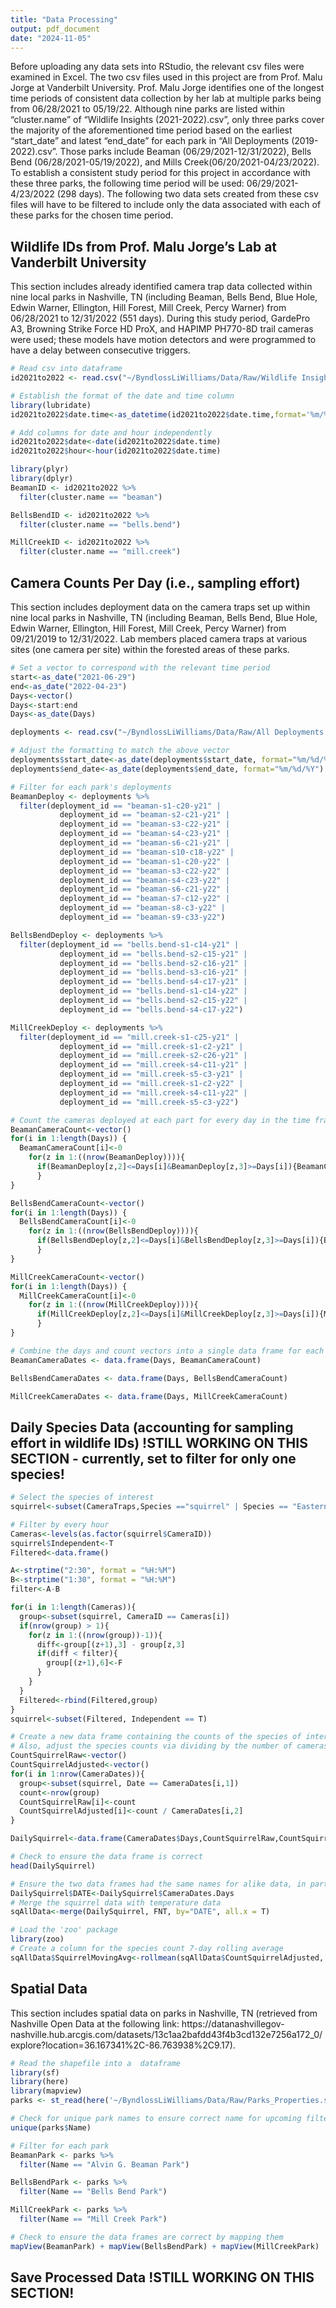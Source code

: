 ```yaml
---
title: "Data Processing"
output: pdf_document
date: "2024-11-05"
---
```


Before uploading any data sets into RStudio, the relevant csv files were examined in Excel. The two csv files used in this project are from Prof. Malu Jorge at Vanderbilt University. Prof. Malu Jorge identifies one of the longest time periods of consistent data collection by her lab at multiple parks being from 06/28/2021 to 05/19/22. Although nine parks are listed within "cluster.name" of "Wildlife Insights (2021-2022).csv", only three parks cover the majority of the aforementioned time period based on the earliest "start_date" and latest "end_date" for each park in "All Deployments (2019-2022).csv". Those parks include Beaman (06/29/2021-12/31/2022), Bells Bend (06/28/2021-05/19/2022), and Mills Creek(06/20/2021-04/23/2022). To establish a consistent study period for this project in accordance with these three parks, the following time period will be used: 06/29/2021-4/23/2022 (298 days). The following two data sets created from these csv files will have to be filtered to include only the data associated with each of these parks for the chosen time period. 


## Wildlife IDs from Prof. Malu Jorge's Lab at Vanderbilt University

This section includes already identified camera trap data collected within nine local parks in Nashville, TN (including Beaman, Bells Bend, Blue Hole, Edwin Warner, Ellington, Hill Forest, Mill Creek, Percy Warner) from 06/28/2021 to 12/31/2022 (551 days). During this study period, GardePro A3, Browning Strike Force HD ProX, and HAPIMP PH770-8D trail cameras were used; these models have motion detectors and were programmed to have a delay between consecutive triggers.

```r
# Read csv into dataframe
id2021to2022 <- read.csv("~/ByndlossLiWilliams/Data/Raw/Wildlife Insights (2021-2022).csv")

# Establish the format of the date and time column
library(lubridate)
id2021to2022$date.time<-as_datetime(id2021to2022$date.time,format='%m/%d/%Y %H:%M')

# Add columns for date and hour independently
id2021to2022$date<-date(id2021to2022$date.time)
id2021to2022$hour<-hour(id2021to2022$date.time)

library(plyr)
library(dplyr)
BeamanID <- id2021to2022 %>%
  filter(cluster.name == "beaman")

BellsBendID <- id2021to2022 %>%
  filter(cluster.name == "bells.bend")

MillCreekID <- id2021to2022 %>%
  filter(cluster.name == "mill.creek")
```


## Camera Counts Per Day (i.e., sampling effort)

This section includes deployment data on the camera traps set up within nine local parks in Nashville, TN (including Beaman, Bells Bend, Blue Hole, Edwin Warner, Ellington, Hill Forest, Mill Creek, Percy Warner) from 09/21/2019 to 12/31/2022. Lab members placed camera traps at various sites (one camera per site) within the forested areas of these parks.

```r
# Set a vector to correspond with the relevant time period
start<-as_date("2021-06-29")
end<-as_date("2022-04-23")
Days<-vector()
Days<-start:end
Days<-as_date(Days)

deployments <- read.csv("~/ByndlossLiWilliams/Data/Raw/All Deployments (2019-2022).csv")

# Adjust the formatting to match the above vector
deployments$start_date<-as_date(deployments$start_date, format="%m/%d/%Y")
deployments$end_date<-as_date(deployments$end_date, format="%m/%d/%Y")

# Filter for each park's deployments
BeamanDeploy <- deployments %>% 
  filter(deployment_id == "beaman-s1-c20-y21" |
           deployment_id == "beaman-s2-c21-y21" |
           deployment_id == "beaman-s3-c22-y21" |
           deployment_id == "beaman-s4-c23-y21" |
           deployment_id == "beaman-s6-c21-y21" |
           deployment_id == "beaman-s10-c18-y22" |
           deployment_id == "beaman-s1-c20-y22" |
           deployment_id == "beaman-s3-c22-y22" |
           deployment_id == "beaman-s4-c23-y22" |
           deployment_id == "beaman-s6-c21-y22" |
           deployment_id == "beaman-s7-c12-y22" |
           deployment_id == "beaman-s8-c3-y22" |
           deployment_id == "beaman-s9-c33-y22")

BellsBendDeploy <- deployments %>%
  filter(deployment_id == "bells.bend-s1-c14-y21" | 
           deployment_id == "bells.bend-s2-c15-y21" |
           deployment_id == "bells.bend-s2-c16-y21" |
           deployment_id == "bells.bend-s3-c16-y21" |
           deployment_id == "bells.bend-s4-c17-y21" |
           deployment_id == "bells.bend-s1-c14-y22" |
           deployment_id == "bells.bend-s2-c15-y22" |
           deployment_id == "bells.bend-s4-c17-y22")

MillCreekDeploy <- deployments %>%
  filter(deployment_id == "mill.creek-s1-c25-y21" | 
           deployment_id == "mill.creek-s1-c2-y21" | 
           deployment_id == "mill.creek-s2-c26-y21" | 
           deployment_id == "mill.creek-s4-c11-y21" | 
           deployment_id == "mill.creek-s5-c3-y21" |
           deployment_id == "mill.creek-s1-c2-y22" |
           deployment_id == "mill.creek-s4-c11-y22" |
           deployment_id == "mill.creek-s5-c3-y22")

# Count the cameras deployed at each part for every day in the time frame
BeamanCameraCount<-vector()
for(i in 1:length(Days)) {
  BeamanCameraCount[i]<-0
    for(z in 1:((nrow(BeamanDeploy)))){
      if(BeamanDeploy[z,2]<=Days[i]&BeamanDeploy[z,3]>=Days[i]){BeamanCameraCount[i]<-BeamanCameraCount[i]+1}
      }
}

BellsBendCameraCount<-vector()
for(i in 1:length(Days)) {
  BellsBendCameraCount[i]<-0
    for(z in 1:((nrow(BellsBendDeploy)))){
      if(BellsBendDeploy[z,2]<=Days[i]&BellsBendDeploy[z,3]>=Days[i]){BellsBendCameraCount[i]<-BellsBendCameraCount[i]+1}
      }
}

MillCreekCameraCount<-vector()
for(i in 1:length(Days)) {
  MillCreekCameraCount[i]<-0
    for(z in 1:((nrow(MillCreekDeploy)))){
      if(MillCreekDeploy[z,2]<=Days[i]&MillCreekDeploy[z,3]>=Days[i]){MillCreekCameraCount[i]<-MillCreekCameraCount[i]+1}
      }
}

# Combine the days and count vectors into a single data frame for each park
BeamanCameraDates <- data.frame(Days, BeamanCameraCount)

BellsBendCameraDates <- data.frame(Days, BellsBendCameraCount)

MillCreekCameraDates <- data.frame(Days, MillCreekCameraCount)
```


## Daily Species Data (accounting for sampling effort in wildlife IDs) !STILL WORKING ON THIS SECTION - currently, set to filter for only one species!

```r
# Select the species of interest
squirrel<-subset(CameraTraps,Species =="squirrel" | Species == "Eastern Gray Squirrel")

# Filter by every hour
Cameras<-levels(as.factor(squirrel$CameraID))
squirrel$Independent<-T
Filtered<-data.frame()

A<-strptime("2:30", format = "%H:%M")
B<-strptime("1:30", format = "%H:%M")
filter<-A-B

for(i in 1:length(Cameras)){
  group<-subset(squirrel, CameraID == Cameras[i])
  if(nrow(group) > 1){
    for(z in 1:((nrow(group))-1)){
      diff<-group[(z+1),3] - group[z,3]
      if(diff < filter){
        group[(z+1),6]<-F
      }
    }
  }
  Filtered<-rbind(Filtered,group)
}
squirrel<-subset(Filtered, Independent == T)

# Create a new data frame containing the counts of the species of interest each day 
# Also, adjust the species counts via dividing by the number of cameras; this accounts for sampling effort
CountSquirrelRaw<-vector()
CountSquirrelAdjusted<-vector()
for(i in 1:nrow(CameraDates)){
  group<-subset(squirrel, Date == CameraDates[i,1])
  count<-nrow(group)
  CountSquirrelRaw[i]<-count
  CountSquirrelAdjusted[i]<-count / CameraDates[i,2]
}

DailySquirrel<-data.frame(CameraDates$Days,CountSquirrelRaw,CountSquirrelAdjusted)

# Check to ensure the data frame is correct
head(DailySquirrel)

# Ensure the two data frames had the same names for alike data, in particular date
DailySquirrel$DATE<-DailySquirrel$CameraDates.Days 
# Merge the squirrel data with temperature data
sqAllData<-merge(DailySquirrel, FNT, by="DATE", all.x = T)

# Load the 'zoo' package
library(zoo)
# Create a column for the species count 7-day rolling average
sqAllData$SquirrelMovingAvg<-rollmean(sqAllData$CountSquirrelAdjusted, k = 7, align = "center", na.pad = T)

```


## Spatial Data

This section includes spatial data on parks in Nashville, TN (retrieved from Nashville Open Data at the following link: https://datanashvillegov-nashville.hub.arcgis.com/datasets/13c1aa2bafdd43f4b3cd132e7256a172_0/explore?location=36.167341%2C-86.763938%2C9.17).

```r
# Read the shapefile into a  dataframe
library(sf)
library(here)
library(mapview)
parks <- st_read(here('~/ByndlossLiWilliams/Data/Raw/Parks_Properties.shp'))

# Check for unique park names to ensure correct name for upcoming filter
unique(parks$Name)

# Filter for each park
BeamanPark <- parks %>%
  filter(Name == "Alvin G. Beaman Park")

BellsBendPark <- parks %>%
  filter(Name == "Bells Bend Park")

MillCreekPark <- parks %>%
  filter(Name == "Mill Creek Park")

# Check to ensure the data frames are correct by mapping them
mapView(BeamanPark) + mapView(BellsBendPark) + mapView(MillCreekPark)
```

## Save Processed Data !STILL WORKING ON THIS SECTION!
```r

```

